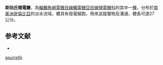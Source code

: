 {{Speciesbox
| name = 斯珀氏翎電鰻
| image = 
| image_caption = 
| image_width = 250px
| status = NE
| status_system = IUCN3.1
| genus = Apteronotus
| species = spurrellii
| authority = {{le|查爾斯·塔特·里根|Charles Tate Regan|Regan}}, 1914
| synonyms = *''Sternarchus spurrellii''<br /><small>Regan, 1914</small>
}}

'''斯珀氏翎電鰻'''，為[[輻鰭魚綱|輻鰭魚綱]][[電鰻目|電鰻目]][[線鰭電鰻亞目|線鰭電鰻亞目]][[線翎電鰻科|線翎電鰻科]]的其中一[[種|種]]，分布於[[南美洲|南美洲]][[哥倫比亞|哥倫比亞]]的淡水流域，體具有發電細胞，用來追蹤獵物及溝通，體長可達27公分。

==参考文献==
*{{FishBase_species|genus=Apteronotus|species=spurrellii|year=2011|month=12}}
{{Taxonbar|from=Q5519397}}

[[Category:翎電鰻屬|spurrellii]]


{{Fish-stub}}
